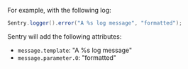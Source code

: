 For example, with the following log:

```java
Sentry.logger().error("A %s log message", "formatted");
```

Sentry will add the following attributes:

- `message.template`: "A %s log message"
- `message.parameter.0`: "formatted"
